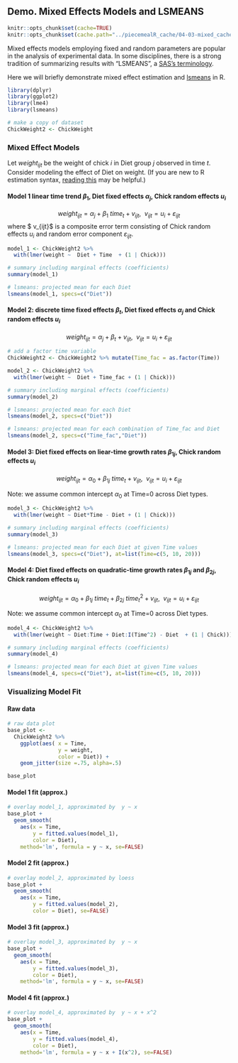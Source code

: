

## Demo. Mixed Effects Models and LSMEANS {#mixed}

```r
knitr::opts_chunk$set(cache=TRUE)
knitr::opts_chunk$set(cache.path="../piecemealR_cache/04-03-mixed_cache/")
```


Mixed effects models employing fixed and random parameters are popular in the analysis of experimental data.  In some disciplines, there is a strong tradition of summarizing results with "LSMEANS", a [SAS's terminology](http://andrey-myslivets.tumblr.com/post/92630498431/en).  

Here we will briefly  demonstrate mixed effect estimation and
[lsmeans](https://www.google.com/url?sa=t&rct=j&q=&esrc=s&source=web&cd=1&cad=rja&uact=8&ved=0ahUKEwjk4-XQo_LbAhVk4oMKHXY4ACUQFggoMAA&url=https%3A%2F%2Fcran.r-project.org%2Fweb%2Fpackages%2Flsmeans%2Fvignettes%2Fusing-lsmeans.pdf&usg=AOvVaw2kxQsw-sISiXmxlP2kTzj4) in R.   


```r
library(dplyr)
library(ggplot2)
library(lme4)
library(lsmeans)

# make a copy of dataset
ChickWeight2 <- ChickWeight
```

### Mixed Effect Models {-}

Let $weight_{ijt}$ be the weight of chick $i$ in Diet group $j$ observed in time $t$.  Consider modeling the effect of Diet on weight. (If you are new to R estimation syntax, [reading this](http://conjugateprior.org/2013/01/formulae-in-r-anova/)
 may be helpful.) 

#### Model 1 linear time trend $\beta_{1}$, Diet fixed effects $\alpha_{j}$,  Chick random effects $u_i$ {-}

$$ weight_{ijt} = \alpha_{j} + \beta_{1}\: time_t + v_{ijt}, \:\: v_{ijt} = u_i+ \varepsilon_{ijt}$$
where $ v_{ijt}$ is a composite error term consisting of Chick random effects $u_i$  and random error component $\varepsilon_{ijt}$.  

```r
model_1 <- ChickWeight2 %>% 
  with(lmer(weight ~  Diet + Time  + (1 | Chick))) 

# summary including marginal effects (coefficients) 
summary(model_1)

# lsmeans: projected mean for each Diet 
lsmeans(model_1, specs=c("Diet"))
```

#### Model 2: discrete time fixed effects $\beta_{t}$, Diet fixed effects $\alpha_{j}$ and Chick random effects $u_i$ {-}

$$ weight_{ijt} = \alpha_{j} + \beta_{t} + v_{ijt}, \:\: v_{ijt} = u_i+ \varepsilon_{ijt}$$

```r
# add a factor time variable
ChickWeight2 <- ChickWeight2 %>% mutate(Time_fac = as.factor(Time)) 

model_2 <- ChickWeight2 %>%
  with(lmer(weight ~  Diet + Time_fac + (1 | Chick)))

# summary including marginal effects (coefficients) 
summary(model_2)

# lsmeans: projected mean for each Diet 
lsmeans(model_2, specs=c("Diet"))

# lsmeans: projected mean for each combination of Time_fac and Diet 
lsmeans(model_2, specs=c("Time_fac","Diet"))
```


#### Model 3: Diet fixed effects on liear-time growth rates $\beta_{1j}$,  Chick random effects $u_i$ {-}

$$ weight_{ijt} = \alpha_{0} + \beta_{1j}\: time_t + v_{ijt}, \:\: v_{ijt} = u_i+ \varepsilon_{ijt}$$

Note: we assume common intercept $\alpha_{0}$ at Time=0 across Diet types.

```r
model_3 <- ChickWeight2 %>% 
  with(lmer(weight ~ Diet*Time - Diet + (1 | Chick))) 

# summary including marginal effects (coefficients)
summary(model_3)

# lsmeans: projected mean for each Diet at given Time values 
lsmeans(model_3, specs=c("Diet"), at=list(Time=c(5, 10, 20)))
```

#### Model 4: Diet fixed effects on quadratic-time growth rates $\beta_{1j}$ and  $\beta_{2j}$,  Chick random effects $u_i$ {-}

$$ weight_{ijt} = \alpha_{0} + \beta_{1j}\: time_t + \beta_{2j}\: time_t^2 + v_{ijt}, \:\: v_{ijt} = u_i+ \varepsilon_{ijt}$$

Note: we assume common intercept $\alpha_{0}$ at Time=0 across Diet types.

```r
model_4 <- ChickWeight2 %>%
  with(lmer(weight ~ Diet:Time + Diet:I(Time^2) - Diet  + (1 | Chick)))

# summary including marginal effects (coefficients)
summary(model_4)

# lsmeans: projected mean for each Diet at given Time values 
lsmeans(model_4, specs=c("Diet"), at=list(Time=c(5, 10, 20)))
```


### Visualizing Model Fit {-}

#### Raw data {-}
```r
# raw data plot 
base_plot <- 
  ChickWeight2 %>%
    ggplot(aes( x = Time, 
                y = weight, 
                color = Diet)) + 
    geom_jitter(size =.75, alpha=.5) 

base_plot
```

#### Model 1 fit (approx.) {-}

```r
# overlay model_1, approximated by  y ~ x
base_plot +
  geom_smooth(
    aes(x = Time, 
        y = fitted.values(model_1),
        color = Diet),
    method='lm', formula = y ~ x, se=FALSE)
```

#### Model 2 fit (approx.) {-}
```r
# overlay model_2, approximated by loess 
base_plot +
  geom_smooth(
    aes(x = Time, 
        y = fitted.values(model_2),
        color = Diet), se=FALSE)
```

#### Model 3 fit (approx.) {-}
```r
# overlay model_3, approximated by  y ~ x
base_plot +
  geom_smooth(
    aes(x = Time, 
        y = fitted.values(model_3),
        color = Diet),
    method='lm', formula = y ~ x, se=FALSE)
```

#### Model 4 fit (approx.) {-}
```r
# overlay model_4, approximated by  y ~ x + x^2 
base_plot +
  geom_smooth(
    aes(x = Time, 
        y = fitted.values(model_4),
        color = Diet),
    method='lm', formula = y ~ x + I(x^2), se=FALSE)
```


